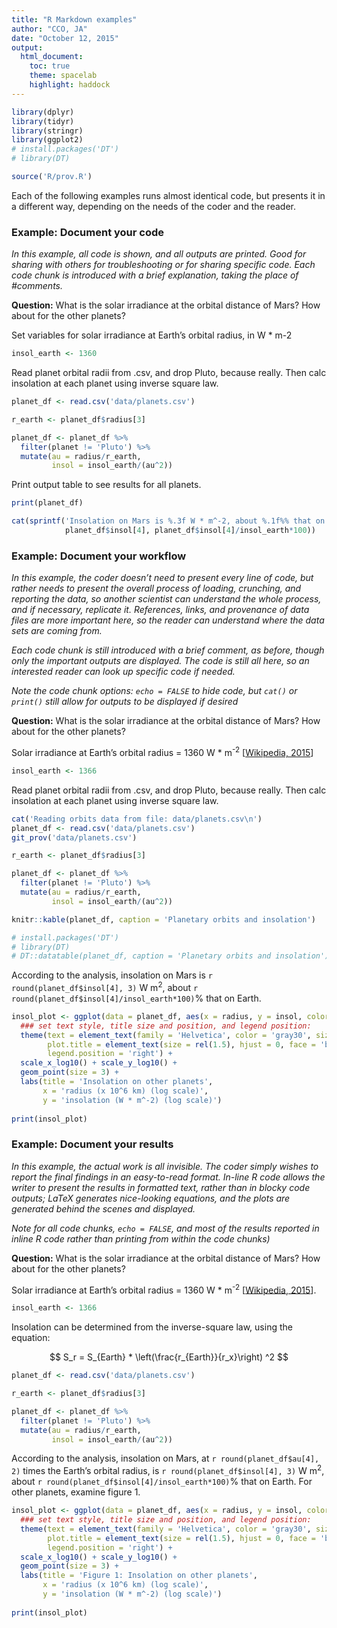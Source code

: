 ```yaml
---
title: "R Markdown examples"
author: "CCO, JA"
date: "October 12, 2015"
output: 
  html_document:
    toc: true
    theme: spacelab
    highlight: haddock
---
```


``` r
library(dplyr)
library(tidyr)
library(stringr)
library(ggplot2)
# install.packages('DT')
# library(DT)

source('R/prov.R')
```

Each of the following examples runs almost identical code, but presents it in a different way, depending on the needs of the coder and the reader.

### Example: Document your code

*In this example, all code is shown, and all outputs are printed.  Good for sharing with others for troubleshooting or for sharing specific code.  Each code chunk is introduced with a brief explanation, taking the place of #comments.*

**Question:** What is the solar irradiance at the orbital distance of Mars? How about for the other planets?

Set variables for solar irradiance at Earth's orbital radius, in W * m-2

```r
insol_earth <- 1360 
```

Read planet orbital radii from .csv, and drop Pluto, because really.  Then calc insolation at each planet using inverse square law.

```r
planet_df <- read.csv('data/planets.csv')

r_earth <- planet_df$radius[3]

planet_df <- planet_df %>%
  filter(planet != 'Pluto') %>%
  mutate(au = radius/r_earth,
         insol = insol_earth/(au^2))
```

Print output table to see results for all planets.

```r
print(planet_df)

cat(sprintf('Insolation on Mars is %.3f W * m^-2, about %.1f%% that on Earth.\n',
            planet_df$insol[4], planet_df$insol[4]/insol_earth*100))
```

### Example: Document your workflow

*In this example, the coder doesn't need to present every line of code, but rather needs to present the overall process of loading, crunching, and reporting the data, so another scientist can understand the whole process, and if necessary, replicate it.  References, links, and provenance of data files are more important here, so the reader can understand where the data sets are coming from.*

*Each code chunk is still introduced with a brief comment, as before, though only the important outputs are displayed.  The code is still all here, so an interested reader can look up specific code if needed.*

*Note the code chunk options: `echo = FALSE` to hide code, but `cat()` or `print()` still allow for outputs to be displayed if desired*

**Question:** What is the solar irradiance at the orbital distance of Mars? How about for the other planets?

Solar irradiance at Earth's orbital radius = 1360 W * m^-2^ [[Wikipedia, 2015](https://en.wikipedia.org/wiki/Solar_irradiance#Earth)]

```r
insol_earth <- 1366 
```

Read planet orbital radii from .csv, and drop Pluto, because really.  Then calc insolation at each planet using inverse square law.

```r
cat('Reading orbits data from file: data/planets.csv\n')
planet_df <- read.csv('data/planets.csv')
git_prov('data/planets.csv')

r_earth <- planet_df$radius[3]

planet_df <- planet_df %>%
  filter(planet != 'Pluto') %>%
  mutate(au = radius/r_earth,
         insol = insol_earth/(au^2))

knitr::kable(planet_df, caption = 'Planetary orbits and insolation')

# install.packages('DT')
# library(DT)
# DT::datatable(planet_df, caption = 'Planetary orbits and insolation')
```

According to the analysis, insolation on Mars is `r round(planet_df$insol[4], 3)` W m^2^, about `r round(planet_df$insol[4]/insol_earth*100)`% that on Earth.

```r
insol_plot <- ggplot(data = planet_df, aes(x = radius, y = insol, color = planet)) +
  ### set text style, title size and position, and legend position:
  theme(text = element_text(family = 'Helvetica', color = 'gray30', size = 12),
        plot.title = element_text(size = rel(1.5), hjust = 0, face = 'bold'),
        legend.position = 'right') +
  scale_x_log10() + scale_y_log10() + 
  geom_point(size = 3) + 
  labs(title = 'Insolation on other planets',
       x = 'radius (x 10^6 km) (log scale)',
       y = 'insolation (W * m^-2) (log scale)')
  
print(insol_plot)
```


### Example: Document your results

*In this example, the actual work is all invisible.  The coder simply wishes to report the final findings in an easy-to-read format.  In-line R code allows the writer to present the results in formatted text, rather than in blocky code outputs; LaTeX generates nice-looking equations, and the plots are generated behind the scenes and displayed.*

*Note for all code chunks, `echo = FALSE`, and most of the results reported in inline R code rather than printing from within the code chunks)*

**Question:** What is the solar irradiance at the orbital distance of Mars? How about for the other planets?

Solar irradiance at Earth's orbital radius = 1360 W * m^-2^ [[Wikipedia, 2015](https://en.wikipedia.org/wiki/Solar_irradiance#Earth)].

```r
insol_earth <- 1366 
```

Insolation can be determined from the inverse-square law, using the equation:

$$ S_r = S_{Earth} * \left(\frac{r_{Earth}}{r_x}\right) ^2 $$

```r
planet_df <- read.csv('data/planets.csv')

r_earth <- planet_df$radius[3]

planet_df <- planet_df %>%
  filter(planet != 'Pluto') %>%
  mutate(au = radius/r_earth,
         insol = insol_earth/(au^2))
```

According to the analysis, insolation on Mars, at `r round(planet_df$au[4], 2)` times the Earth's orbital radius, is `r round(planet_df$insol[4], 3)` W m^2^, about `r round(planet_df$insol[4]/insol_earth*100)`% that on Earth.  For other planets, examine figure 1.

```r
insol_plot <- ggplot(data = planet_df, aes(x = radius, y = insol, color = planet)) +
  ### set text style, title size and position, and legend position:
  theme(text = element_text(family = 'Helvetica', color = 'gray30', size = 10),
        plot.title = element_text(size = rel(1.5), hjust = 0, face = 'bold'),
        legend.position = 'right') +
  scale_x_log10() + scale_y_log10() + 
  geom_point(size = 3) + 
  labs(title = 'Figure 1: Insolation on other planets',
       x = 'radius (x 10^6 km) (log scale)',
       y = 'insolation (W * m^-2) (log scale)')
  
print(insol_plot)
```
